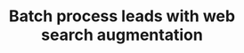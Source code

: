 ---
title: Batch process leads with web search augmentation
openapi: 'POST /api/v1/leads/augment/web/batch'
---